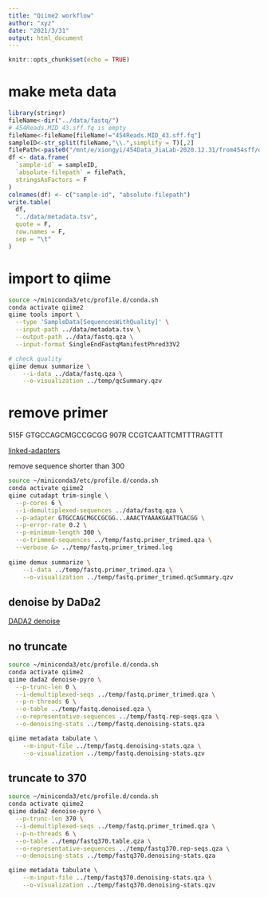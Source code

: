 ```yaml
---
title: "Qiime2 workflow"
author: "xyz"
date: "2021/3/31"
output: html_document
---
```


```r
knitr::opts_chunk$set(echo = TRUE)
```

# make meta data

```r
library(stringr)
fileName<-dir("../data/fastq/")
# 454Reads.MID_43.sff.fq is empty
fileName<-fileName[fileName!="454Reads.MID_43.sff.fq"]
sampleID<-str_split(fileName,"\\.",simplify = T)[,2]
filePath<-paste0("/mnt/e/xiongyi/454Data_JiaLab-2020.12.31/from454sff/data/fastq/",fileName)
df <- data.frame(
  `sample-id` = sampleID,
  `absolute-filepath` = filePath,
  stringsAsFactors = F
)
colnames(df) <- c("sample-id", "absolute-filepath")
write.table(
  df,
  "../data/metadata.tsv",
  quote = F,
  row.names = F,
  sep = "\t"
)
```

# import to qiime

```bash
source ~/miniconda3/etc/profile.d/conda.sh
conda activate qiime2
qiime tools import \
  --type 'SampleData[SequencesWithQuality]' \
  --input-path ../data/metadata.tsv \
  --output-path ../data/fastq.qza \
  --input-format SingleEndFastqManifestPhred33V2

# check quality
qiime demux summarize \
    --i-data ../data/fastq.qza \
    --o-visualization ../temp/qcSummary.qzv
```

# remove primer

515F GTGCCAGCMGCCGCGG
907R CCGTCAATTCMTTTRAGTTT

[linked-adapters](https://cutadapt.readthedocs.io/en/stable/guide.html#linked-adapters)

remove sequence shorter than 300

```bash
source ~/miniconda3/etc/profile.d/conda.sh
conda activate qiime2
qiime cutadapt trim-single \
  --p-cores 6 \
  --i-demultiplexed-sequences ../data/fastq.qza \
  --p-adapter GTGCCAGCMGCCGCGG...AAACTYAAAKGAATTGACGG \
  --p-error-rate 0.2 \
  --p-minimum-length 300 \
  --o-trimmed-sequences ../temp/fastq.primer_trimed.qza \
  --verbose &> ../temp/fastq.primer_trimed.log
  
qiime demux summarize \
    --i-data ../temp/fastq.primer_trimed.qza \
    --o-visualization ../temp/fastq.primer_trimed.qcSummary.qzv
```

## denoise by DaDa2

[DADA2 denoise](https://mp.weixin.qq.com/s/s_lU38X56zLWKFMHmHUzCg)

## no truncate

```bash
source ~/miniconda3/etc/profile.d/conda.sh
conda activate qiime2
qiime dada2 denoise-pyro \
  --p-trunc-len 0 \
  --i-demultiplexed-seqs ../temp/fastq.primer_trimed.qza \
  --p-n-threads 6 \
  --o-table ../temp/fastq.denoised.qza \
  --o-representative-sequences ../temp/fastq.rep-seqs.qza \
  --o-denoising-stats ../temp/fastq.denoising-stats.qza

qiime metadata tabulate \
    --m-input-file ../temp/fastq.denoising-stats.qza \
    --o-visualization ../temp/fastq.denoising-stats.qzv
```

## truncate to 370

```bash
source ~/miniconda3/etc/profile.d/conda.sh
conda activate qiime2
qiime dada2 denoise-pyro \
  --p-trunc-len 370 \
  --i-demultiplexed-seqs ../temp/fastq.primer_trimed.qza \
  --p-n-threads 6 \
  --o-table ../temp/fastq370.table.qza \
  --o-representative-sequences ../temp/fastq370.rep-seqs.qza \
  --o-denoising-stats ../temp/fastq370.denoising-stats.qza

qiime metadata tabulate \
    --m-input-file ../temp/fastq370.denoising-stats.qza \
    --o-visualization ../temp/fastq370.denoising-stats.qzv
```

